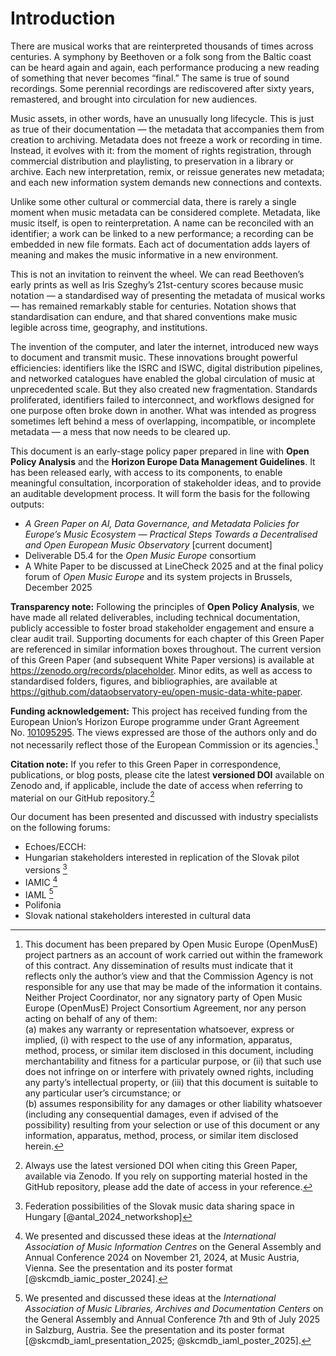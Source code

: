 # Introduction {.unnumbered}

There are musical works that are reinterpreted thousands of times across centuries. A symphony by Beethoven or a folk song from the Baltic coast can be heard again and again, each performance producing a new reading of something that never becomes “final.” The same is true of sound recordings. Some perennial recordings are rediscovered after sixty years, remastered, and brought into circulation for new audiences.

Music assets, in other words, have an unusually long lifecycle. This is just as true of their documentation — the metadata that accompanies them from creation to archiving. Metadata does not freeze a work or recording in time. Instead, it evolves with it: from the moment of rights registration, through commercial distribution and playlisting, to preservation in a library or archive. Each new interpretation, remix, or reissue generates new metadata; and each new information system demands new connections and contexts.

Unlike some other cultural or commercial data, there is rarely a single moment when music metadata can be considered complete. Metadata, like music itself, is open to reinterpretation. A name can be reconciled with an identifier; a work can be linked to a new performance; a recording can be embedded in new file formats. Each act of documentation adds layers of meaning and makes the music informative in a new environment.

This is not an invitation to reinvent the wheel. We can read Beethoven’s early prints as well as Iris Szeghy’s 21st-century scores because music notation — a standardised way of presenting the metadata of musical works — has remained remarkably stable for centuries. Notation shows that standardisation can endure, and that shared conventions make music legible across time, geography, and institutions.

The invention of the computer, and later the internet, introduced new ways to document and transmit music. These innovations brought powerful efficiencies: identifiers like the ISRC and ISWC, digital distribution pipelines, and networked catalogues have enabled the global circulation of music at unprecedented scale. But they also created new fragmentation. Standards proliferated, identifiers failed to interconnect, and workflows designed for one purpose often broke down in another. What was intended as progress sometimes left behind a mess of overlapping, incompatible, or incomplete metadata — a mess that now needs to be cleared up.

::: callout-note
This document is an early-stage policy paper prepared in line with **Open Policy Analysis** and the **Horizon Europe Data Management Guidelines**. It has been released early, with access to its components, to enable meaningful consultation, incorporation of stakeholder ideas, and to provide an auditable development process. It will form the basis for the following outputs:

-  _A Green Paper on AI, Data Governance, and Metadata Policies for Europe’s Music Ecosystem — Practical Steps Towards a Decentralised and Open European Music Observatory_ \[current document\]  
-  Deliverable D5.4 for the _Open Music Europe_ consortium  
-  A White Paper to be discussed at LineCheck 2025 and at the final policy forum of _Open Music Europe_ and its system projects in Brussels, December 2025  

**Transparency note:** Following the principles of **Open Policy Analysis**, we have made all related deliverables, including technical documentation, publicly accessible to foster broad stakeholder engagement and ensure a clear audit trail. Supporting documents for each chapter of this Green Paper are referenced in similar information boxes throughout. The current version of this Green Paper (and subsequent White Paper versions) is available at <https://zenodo.org/records/placeholder>. Minor edits, as well as access to standardised folders, figures, and bibliographies, are available at <https://github.com/dataobservatory-eu/open-music-data-white-paper>.

**Funding acknowledgement:** This project has received funding from the European Union’s Horizon Europe programme under Grant Agreement No. [101095295](https://cordis.europa.eu/project/id/101095295). The views expressed are those of the authors only and do not necessarily reflect those of the European Commission or its agencies.[^eu-disclaimer]

**Citation note:** If you refer to this Green Paper in correspondence, publications, or blog posts, please cite the latest **versioned DOI** available on Zenodo and, if applicable, include the date of access when referring to material on our GitHub repository.[^citation-note]

:::

Our document has been presented and discussed with industry specialists on the following forums:

- Echoes/ECCH:
- Hungarian stakeholders interested in replication of the Slovak pilot versions [^hungary]
- IAMIC [^iamic]
- IAML [^iaml]
- Polifonia
- Slovak national stakeholders interested in cultural data


[^iamic]: We presented and discussed these ideas at the _International Association of Music Information Centres_ on the General Assembly and Annual Conference 2024 on November 21, 2024, at Music Austria, Vienna. See the presentation and its poster format [@skcmdb_iamic_poster_2024].

[^iaml]: We presented and discussed these ideas at the _International Association of Music Libraries, Archives and Documentation Centers_ on the General Assembly and Annual Conference  7th and 9th of July 2025 in Salzburg, Austria. See the presentation and its poster format [@skcmdb_iaml_presentation_2025; @skcmdb_iaml_poster_2025].

[^slovak]: Based on a memorandum of understanding with a broad range of public and private stakeholders, [@open_music_europe_sk_mou_2023] we developed a model for renewing statistical production for better cultural and music statistics [@antal_slovak-cult-stat-pilot].

[^hungary]: Federation possibilities of the Slovak music data sharing space in Hungary [@antal_2024_networkshop]

[^eu-disclaimer]: This document has been prepared by Open Music Europe (OpenMusE) project partners as an account of work carried out within the framework of this contract. Any dissemination of results must indicate that it reflects only the author’s view and that the Commission Agency is not responsible for any use that may be made of the information it contains. Neither Project Coordinator, nor any signatory party of Open Music Europe (OpenMusE) Project Consortium Agreement, nor any person acting on behalf of any of them:  
(a) makes any warranty or representation whatsoever, express or implied, (i) with respect to the use of any information, apparatus, method, process, or similar item disclosed in this document, including merchantability and fitness for a particular purpose, or (ii) that such use does not infringe on or interfere with privately owned rights, including any party's intellectual property, or (iii) that this document is suitable to any particular user's circumstance; or  
(b) assumes responsibility for any damages or other liability whatsoever (including any consequential damages, even if advised of the possibility) resulting from your selection or use of this document or any information, apparatus, method, process, or similar item disclosed herein.

[^citation-note]: Always use the latest versioned DOI when citing this Green Paper, available via Zenodo. If you rely on supporting material hosted in the GitHub repository, please add the date of access in your reference.


